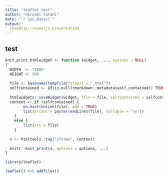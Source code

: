 ```yaml
---
title: "leaflet test"
author: "Hiroaki Yutani"
date: "`r Sys.Date()`"
output:
  revealjs::revealjs_presentation
---
```


## test

```r
knit_print.htmlwidget <- function (widget, ..., options = NULL) 
{
  WIDTH  <- "100%"
  HEIGHT <- 500
  
  file <- basename(tempfile(fileext = ".html"))
  selfcontained <- if(is.null(rmarkdown::metadata$self_contained)) TRUE else rmarkdown::metadata$self_contained
  
  htmlwidgets::saveWidget(widget, file = file, selfcontained = selfcontained)
  content <- if (selfcontained) {
        on.exit(unlink(file), add = TRUE)
        list(srcdoc = paste(readLines(file), collapse = "\n")) 
    }
    else {
        list(src = file)
    }
  
  x <- htmltools::tag("iframe", content)
  
  knitr::knit_print(x, options = options, ...)
}

library(leaflet)

leaflet() %>% addTiles()
```

